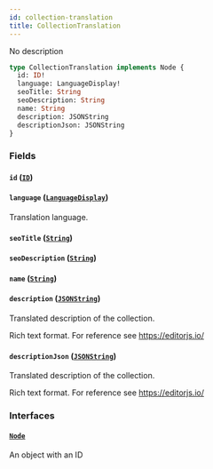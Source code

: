 ```yaml
---
id: collection-translation
title: CollectionTranslation
---
```


No description

```graphql
type CollectionTranslation implements Node {
  id: ID!
  language: LanguageDisplay!
  seoTitle: String
  seoDescription: String
  name: String
  description: JSONString
  descriptionJson: JSONString
}
```

### Fields

#### `id` ([`ID`](../../../developer/api-reference/scalars/id))

#### `language` ([`LanguageDisplay`](../../../developer/api-reference/objects/language-display))

Translation language.

#### `seoTitle` ([`String`](../../../developer/api-reference/scalars/string))

#### `seoDescription` ([`String`](../../../developer/api-reference/scalars/string))

#### `name` ([`String`](../../../developer/api-reference/scalars/string))

#### `description` ([`JSONString`](../../../developer/api-reference/scalars/jsonstring))

Translated description of the collection.

Rich text format. For reference see https://editorjs.io/

#### `descriptionJson` ([`JSONString`](../../../developer/api-reference/scalars/jsonstring))

Translated description of the collection.

Rich text format. For reference see https://editorjs.io/

### Interfaces

#### [`Node`](../../../developer/api-reference/interfaces/node)

An object with an ID
